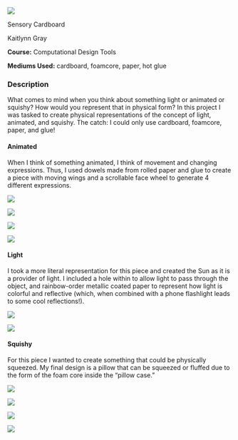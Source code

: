 :::::::::{.code-proj-body}

:::::::{.code-proj-top}

:::::{.code-proj-image}

:::{.screenshot-image}

![](assets/PM2Images/animatedXDFlapJPG.jpg)

:::

:::::


:::::{.code-proj-info}

:::{.code-proj-title}
Sensory Cardboard
:::

:::{.code-proj-names}
Kaitlynn Gray

:::

:::{.code-proj-class}
**Course:** Computational Design Tools

**Mediums Used:** cardboard, foamcore, paper, hot glue

:::



:::::





:::::::

:::::::{.code-proj-bottom}



:::::{.code-proj-desc}

### Description
What comes to mind when you think about something light or animated or squishy? How would you represent that in physical form? In this project I was tasked to create physical representations of the concept of light, animated, and squishy. The catch: I could only use cardboard, foamcore, paper, and glue!


#### Animated
When I think of something animated, I think of movement and
changing expressions. Thus, I used dowels made from rolled
paper and glue to create a piece with moving wings and a
scrollable face wheel to generate 4 different expressions.


:::::{.screenshots-container}

![](assets/PM2Images/animatedOOJPG.jpg)

![](assets/PM2Images/animatedOVJPG.jpg)

![](assets/PM2Images/animatedXDJPG.jpg)

![](assets/PM2Images/animatedVOJPG.jpg)


:::::

#### Light
I took a more literal representation for this piece and created the
Sun as it is a provider of light. I included a hole within to allow light
to pass through the object, and rainbow-order metallic coated
paper to represent how light is colorful and reflective (which, when
combined with a phone flashlight leads to some cool reflections!).

:::::{.screenshots-container}

![](assets/PM2Images/lightSide.jpg)

![](assets/PM2Images/lightTop.jpg)


:::::

#### Squishy
For this piece I wanted to create something that could be physically
squeezed. My final design is a pillow that can be squeezed or fluffed
due to the form of the foam core inside the “pillow case.”

:::::{.screenshots-container}

![](assets/PM2Images/pillowClosed.jpg)

![](assets/PM2Images/pillowOpenedSide.jpg)

![](assets/PM2Images/pillowOpenedTop.jpg)

![](assets/PM2Images/pillowSpread.jpg)


:::::

:::::

:::::::

:::::::::
